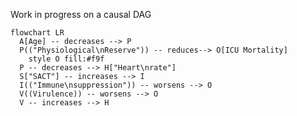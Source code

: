 Work in progress on a causal DAG

```mermaid
flowchart LR
  A[Age] -- decreases --> P
  P(("Physiological\nReserve")) -- reduces--> O[ICU Mortality]
    style O fill:#f9f
  P -- decreases --> H["Heart\nrate"]
  S["SACT"] -- increases --> I
  I(("Immune\nsuppression")) -- worsens --> O
  V((Virulence)) -- worsens --> O
  V -- increases --> H
```

